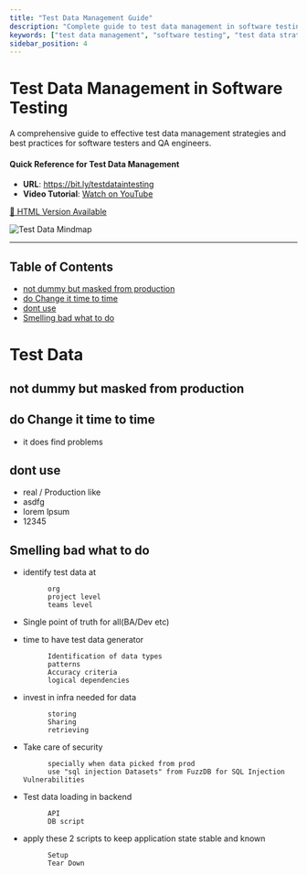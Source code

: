 ```yaml
---
title: "Test Data Management Guide"
description: "Complete guide to test data management in software testing. Learn best practices, techniques, and strategies for effective test data handling."
keywords: ["test data management", "software testing", "test data strategies", "data masking", "test automation"]
sidebar_position: 4
---
```


# Test Data Management in Software Testing

A comprehensive guide to effective test data management strategies and best practices for software testers and QA engineers.

#### Quick Reference for Test Data Management
- **URL**: https://bit.ly/testdataintesting
- **Video Tutorial**: [Watch on YouTube](https://youtube.com/c/GauravKhurana)

[📄 HTML Version Available](https://htmlpreview.github.io/?https://raw.githubusercontent.com/gauravkhuraana/Testing/main/Test%20Data/Test%20Data.html)

![Test Data Mindmap](./Test%20Data%20Mindmap.png "Test Data Mindmap")

---

## Table of Contents

- [not dummy but masked from production](#not-dummy-but-masked-from-production)
- [do Change it time to time](#do-change-it-time-to-time)
- [dont use](#dont-use)
- [Smelling bad what to do](#smelling-bad-what-to-do)


# Test Data

## not dummy but masked from production

## do Change it time to time 

* it does find problems

## dont use

* real / Production like
* asdfg
* lorem lpsum
* 12345

## Smelling bad what to do 

* identify test data at

			org
			project level
			teams level
			
* Single point of truth for all(BA/Dev etc)

* time to have test data generator

			Identification of data types
			patterns
			Accuracy criteria
			logical dependencies

* invest in infra needed for data

			storing
			Sharing 
			retrieving

* Take care of security

			specially when data picked from prod
			use "sql injection Datasets" from FuzzDB for SQL Injection Vulnerabilities

* Test data loading in backend

			API
			DB script

* apply these 2 scripts to keep 
application state stable and known

			Setup
			Tear Down
